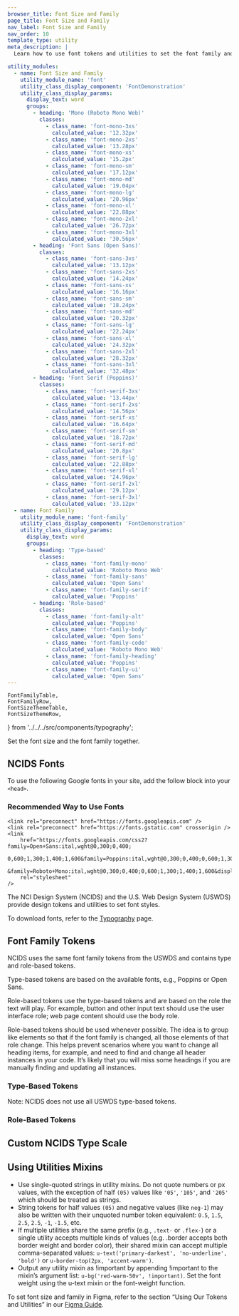 ```yaml
---
browser_title: Font Size and Family
page_title: Font Size and Family
nav_label: Font Size and Family
nav_order: 10
template_type: utility
meta_description: |
  Learn how to use font tokens and utilities to set the font family and size of your text.

utility_modules:
  - name: Font Size and Family
    utility_module_name: 'font'
    utility_class_display_component: 'FontDemonstration'
    utility_class_display_params:
      display_text: word
      groups:
        - heading: 'Mono (Roboto Mono Web)'
          classes:
            - class_name: 'font-mono-3xs'
              calculated_value: '12.32px'
            - class_name: 'font-mono-2xs'
              calculated_value: '13.28px'
            - class_name: 'font-mono-xs'
              calculated_value: '15.2px'
            - class_name: 'font-mono-sm'
              calculated_value: '17.12px'
            - class_name: 'font-mono-md'
              calculated_value: '19.04px'
            - class_name: 'font-mono-lg'
              calculated_value: '20.96px'
            - class_name: 'font-mono-xl'
              calculated_value: '22.88px'
            - class_name: 'font-mono-2xl'
              calculated_value: '26.72px'
            - class_name: 'font-mono-3xl'
              calculated_value: '30.56px'
        - heading: 'Font Sans (Open Sans)'
          classes:
            - class_name: 'font-sans-3xs'
              calculated_value: '13.12px'
            - class_name: 'font-sans-2xs'
              calculated_value: '14.24px'
            - class_name: 'font-sans-xs'
              calculated_value: '16.16px'
            - class_name: 'font-sans-sm'
              calculated_value: '18.24px'
            - class_name: 'font-sans-md'
              calculated_value: '20.32px'
            - class_name: 'font-sans-lg'
              calculated_value: '22.24px'
            - class_name: 'font-sans-xl'
              calculated_value: '24.32px'
            - class_name: 'font-sans-2xl'
              calculated_value: '28.32px'
            - class_name: 'font-sans-3xl'
              calculated_value: '32.48px'
        - heading: 'Font Serif (Poppins)'
          classes:
            - class_name: 'font-serif-3xs'
              calculated_value: '13.44px'
            - class_name: 'font-serif-2xs'
              calculated_value: '14.56px'
            - class_name: 'font-serif-xs'
              calculated_value: '16.64px'
            - class_name: 'font-serif-sm'
              calculated_value: '18.72px'
            - class_name: 'font-serif-md'
              calculated_value: '20.8px'
            - class_name: 'font-serif-lg'
              calculated_value: '22.88px'
            - class_name: 'font-serif-xl'
              calculated_value: '24.96px'
            - class_name: 'font-serif-2xl'
              calculated_value: '29.12px'
            - class_name: 'font-serif-3xl'
              calculated_value: '33.12px'
  - name: Font Family
    utility_module_name: 'font-family'
    utility_class_display_component: 'FontDemonstration'
    utility_class_display_params:
      display_text: word
      groups:
        - heading: 'Type-based'
          classes:
            - class_name: 'font-family-mono'
              calculated_value: 'Roboto Mono Web'
            - class_name: 'font-family-sans'
              calculated_value: 'Open Sans'
            - class_name: 'font-family-serif'
              calculated_value: 'Poppins'
        - heading: 'Role-based'
          classes:
            - class_name: 'font-family-alt'
              calculated_value: 'Poppins'
            - class_name: 'font-family-body'
              calculated_value: 'Open Sans'
            - class_name: 'font-family-code'
              calculated_value: 'Roboto Mono Web'
            - class_name: 'font-family-heading'
              calculated_value: 'Poppins'
            - class_name: 'font-family-ui'
              calculated_value: 'Open Sans'
---
```


	FontFamilyTable,
	FontFamilyRow,
	FontSizeThemeTable,
	FontSizeThemeRow,
} from '../../../src/components/typography';

Set the font size and the font family together.

## NCIDS Fonts

To use the following Google fonts in your site, add the follow block into your `<head>`.

### Recommended Way to Use Fonts

```html-nopreview
<link rel="preconnect" href="https://fonts.googleapis.com" />
<link rel="preconnect" href="https://fonts.gstatic.com" crossorigin />
<link
	href="https://fonts.googleapis.com/css2?family=Open+Sans:ital,wght@0,300;0,400;
	0,600;1,300;1,400;1,600&family=Poppins:ital,wght@0,300;0,400;0,600;1,300;1,400;1,600
	&family=Roboto+Mono:ital,wght@0,300;0,400;0,600;1,300;1,400;1,600&display=swap"
	rel="stylesheet"
/>
```

The NCI Design System (NCIDS) and the U.S. Web Design System (USWDS) provide design tokens and utilities to set font styles.

To download fonts, refer to the [Typography](/foundations/typography) page.

## Font Family Tokens

NCIDS uses the same font family tokens from the USWDS and contains type and role-based tokens.

Type-based tokens are based on the available fonts, e.g., Poppins or Open Sans.

Role-based tokens use the type-based tokens and are based on the role the text will play. For example, button and other input text should use the user interface role; web page content should use the body role.

Role-based tokens should be used whenever possible. The idea is to group like elements so that if the font family is changed, all those elements of that role change. This helps prevent scenarios where you want to change all heading items, for example, and need to find and change all header instances in your code. It’s likely that you will miss some headings if you are manually finding and updating all instances.

### Type-Based Tokens

Note: NCIDS does not use all USWDS type-based tokens.

<FontFamilyTable>
	<FontFamilyRow
		token="mono"
		setting="roboto-mono"
		variable="theme-font-type-mono"
	/>
	<FontFamilyRow
		token="sans"
		setting="open-sans"
		variable="theme-font-type-sans"
	/>
	<FontFamilyRow
		token="serif"
		setting="poppins"
		variable="theme-font-type-serif"
	/>
</FontFamilyTable>

### Role-Based Tokens

<FontFamilyTable>
	<FontFamilyRow token="alt" setting="serif" variable="theme-font-role-alt" />
	<FontFamilyRow token="body" setting="sans" variable="theme-font-role-body" />
	<FontFamilyRow token="code" setting="mono" variable="theme-font-role-mono" />
	<FontFamilyRow
		token="heading"
		setting="serif"
		variable="theme-font-role-heading"
	/>
	<FontFamilyRow token="ui" setting="sans" variable="theme-font-role-ui" />
</FontFamilyTable>

## Custom NCIDS Type Scale

<FontSizeThemeTable>
	<FontSizeThemeRow token="3xs" size="2" variable="theme-type-scale-3xs" />
	<FontSizeThemeRow token="2xs" size="3" variable="theme-type-scale-2xs" />
	<FontSizeThemeRow token="xs" size="5" variable="theme-type-scale-xs" />
	<FontSizeThemeRow token="sm" size="7" variable="theme-type-scale-sm" />
	<FontSizeThemeRow token="md" size="8" variable="theme-type-scale-md" />
	<FontSizeThemeRow token="lg" size="9" variable="theme-type-scale-lg" />
	<FontSizeThemeRow token="xl" size="10" variable="theme-type-scale-xl" />
	<FontSizeThemeRow token="2xl" size="11" variable="theme-type-scale-2xl" />
	<FontSizeThemeRow token="3xl" size="12" variable="theme-type-scale-3xl" />
</FontSizeThemeTable>

## Using Utilities Mixins

- Use single-quoted strings in utility mixins. Do not quote numbers or px values, with the exception of half `(05)` values like `'05'`, `'105'`, and `'205'` which should be treated as strings.
- String tokens for half values `(05)` and negative values (like `neg-1`) may also be written with their unquoted number token equivalent: `0.5`, `1.5`, `2.5`, `2.5`, `-1`, `-1.5`, etc.
- If multiple utilities share the same prefix (e.g., `.text-` or `.flex-`) or a single utility accepts multiple kinds of values (e.g. .border accepts both border weight and border color), their shared mixin can accept multiple comma-separated values: `u-text('primary-darkest', 'no-underline', 'bold')` or `u-border-top(2px, 'accent-warm')`.
- Output any utility mixin as !important by appending !important to the mixin’s argument list: `u-bg('red-warm-50v', !important)`.
  Set the font weight using the u-text mixin or the font-weight function.

To set font size and family in Figma, refer to the section “Using Our Tokens and Utilities” in our [Figma Guide](/get-started/figma-guide).
